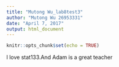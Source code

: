 ```yaml
---
title: "Mutong Wu_lab8test3"
author: "Mutong Wu 26953331"
date: "April 7, 2017"
output: html_document
---
```


```r
knitr::opts_chunk$set(echo = TRUE)
```

I love stat133.And Adam is a great teacher